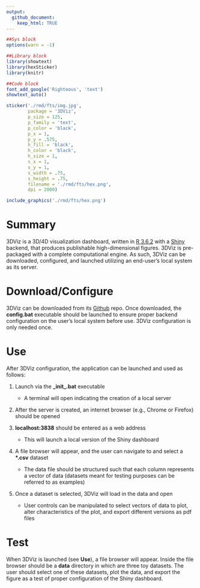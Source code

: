```yaml
---
output:
  github_document:
    keep_html: TRUE
---
```

        
```r

##Sys block
options(warn = -1)

##Library block
library(showtext)
library(hexSticker)
library(knitr)

##Code block
font_add_google('Righteous', 'text')
showtext_auto()

sticker('./rmd/fts/img.jpg', 
        package = '3DViz',
        p_size = 125,
        p_family = 'text',
        p_color = 'black',
        p_x = 1,
        p_y = .575,
        h_fill = 'black',
        h_color = 'black',
        h_size = 1,
        s_x = 1,
        s_y = 1,
        s_width = .75,
        s_height = .75,
        filename = './rmd/fts/hex.png',
        dpi = 2000)

include_graphics('./rmd/fts/hex.png')

```

# Summary

3DViz is a 3D/4D visualization dashboard, written in [R 3.6.2](https://cran.r-project.org/bin/windows/base/old/3.6.2/) with a [Shiny](https://shiny.rstudio.com/) backend, that produces publishable high-dimensional figures. 3DViz is pre-packaged with a complete computational engine. As such, 3DViz can be downloaded, configured, and launched utilizing an end-user's local system as its server.

# Download/Configure

3DViz can be downloaded from its [Github](https://github.com/ryEllison/3DViz) repo. Once downloaded, the __config.bat__ executable should be launched to ensure proper backend configuration on the user's local system before use. 3DViz configuration is only needed once. 

# Use

After 3DViz configuration, the application can be launched and used as follows:

1. Launch via the __\_init\_.bat__ executable 

    + A terminal will open indicating the creation of a local server 

2. After the server is created, an internet browser (e.g., Chrome or Firefox) should be opened

3. __localhost:3838__ should be entered as a web address 

    + This will launch a local version of the Shiny dashboard

4. A file browser will appear, and the user can navigate to and select a __\*.csv__ dataset

    + The data file should be structured such that each column represents a vector of data (datasets meant for testing purposes can be referred to as examples)

5. Once a dataset is selected, 3DViz will load in the data and open

    + User controls can be manipulated to select vectors of data to plot, alter characteristics of the plot, and export different versions as pdf files

# Test

When 3DViz is launched (see __Use__), a file browser will appear. Inside the file browser should be a __data__ directory in which are three toy datasets. The user should select one of these datasets, plot the data, and export the figure as a test of proper configuration of the Shiny dashboard.
